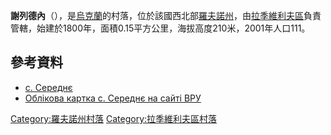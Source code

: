 {{coord|50|16|11|N|25|25|47|E|scale:30000|display=title}}

'''謝列德內'''（{{lang-uk|Середнє}}），是[[烏克蘭|烏克蘭]]的村落，位於該國西北部[[羅夫諾州|羅夫諾州]]，由[[拉季維利夫區|拉季維利夫區]]負責管轄，始建於1800年，面積0.15平方公里，海拔高度210米，2001年人口111。

==參考資料==
*[http://w1.c1.rada.gov.ua/pls/z7503/A005?rdat1=02.05.2014&rf7571=28085 с. Середнє]
* [http://w1.c1.rada.gov.ua/pls/z7503/A005?rdat1=02.05.2014&rf7571=28085 Облікова картка с. Середнє на сайті ВРУ]

{{DEFAULTSORT:Середнє}}
[[Category:羅夫諾州村落|Category:羅夫諾州村落]]
[[Category:拉季維利夫區村落|Category:拉季維利夫區村落]]


{{Rivne-geo-stub}}